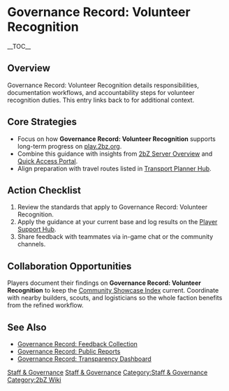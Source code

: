 {{Short description|Governance Record: Volunteer Recognition details responsibilities, documentation workflows, and accountability steps for volunteer recognition duties}}
= Governance Record: Volunteer Recognition =
{{2bZ Navbox}}
__TOC__

== Overview ==
Governance Record: Volunteer Recognition details responsibilities, documentation
workflows, and accountability steps for volunteer recognition duties. This entry links
back to [[Category:Staff & Governance|Staff & Governance]] for additional context.

== Core Strategies ==
* Focus on how '''Governance Record: Volunteer Recognition''' supports long-term progress on [[play.2bz.org]].
* Combine this guidance with insights from [[2bZ Server Overview]] and [[Quick Access Portal]].
* Align preparation with travel routes listed in [[Transport Planner Hub]].

== Action Checklist ==
# Review the [[Category:Staff & Governance|Staff & Governance]] standards that apply to Governance Record: Volunteer Recognition.
# Apply the guidance at your current base and log results on the [[Player Support Hub]].
# Share feedback with teammates via in-game chat or the community channels.

== Collaboration Opportunities ==
Players document their findings on '''Governance Record: Volunteer Recognition''' to keep
the [[Community Showcase Index]] current. Coordinate with nearby builders, scouts, and
logisticians so the whole faction benefits from the refined workflow.

== See Also ==
* [[Governance Record: Feedback Collection]]
* [[Governance Record: Public Reports]]
* [[Governance Record: Transparency Dashboard]]

[[Category:Staff & Governance]]
[[Category:2bZ Wiki]]

